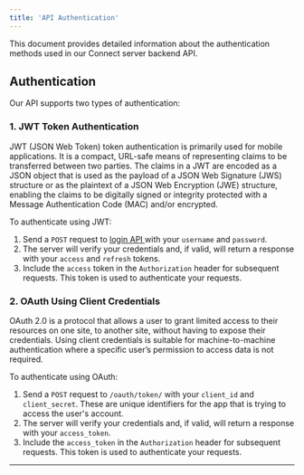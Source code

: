 ```yaml
---
title: 'API Authentication'
---
```



This document provides detailed information about the authentication methods used in our Connect server backend API.

## Authentication

Our API supports two types of authentication:

### 1. JWT Token Authentication

JWT (JSON Web Token) token authentication is primarily used for mobile applications. It is a compact, URL-safe means of representing claims to be transferred between two parties. The claims in a JWT are encoded as a JSON object that is used as the payload of a JSON Web Signature (JWS) structure or as the plaintext of a JSON Web Encryption (JWE) structure, enabling the claims to be digitally signed or integrity protected with a Message Authentication Code (MAC) and/or encrypted.

To authenticate using JWT:

1. Send a `POST` request to [login API ](auth/api-to-login-user) with your `username` and `password`.
2. The server will verify your credentials and, if valid, will return a response with your `access` and `refresh` tokens.
3. Include the `access` token in the `Authorization` header for subsequent requests. This token is used to authenticate your requests.

### 2. OAuth Using Client Credentials

OAuth 2.0 is a protocol that allows a user to grant limited access to their resources on one site, to another site, without having to expose their credentials. Using client credentials is suitable for machine-to-machine authentication where a specific user’s permission to access data is not required.

To authenticate using OAuth:

1. Send a `POST` request to `/oauth/token/` with your `client_id` and `client_secret`. These are unique identifiers for the app that is trying to access the user's account.
2. The server will verify your credentials and, if valid, will return a response with your `access_token`.
3. Include the `access_token` in the `Authorization` header for subsequent requests. This token is used to authenticate your requests.

---

